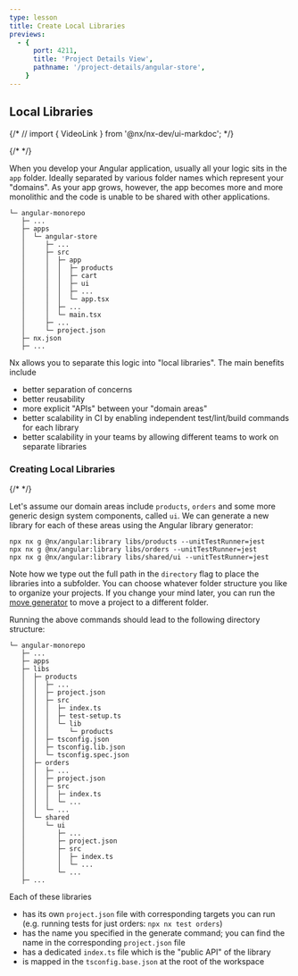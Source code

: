```yaml
---
type: lesson
title: Create Local Libraries
previews:
  - {
      port: 4211,
      title: 'Project Details View',
      pathname: '/project-details/angular-store',
    }
---
```


## Local Libraries

{/* // import { VideoLink } from '@nx/nx-dev/ui-markdoc'; */}

{/* <VideoLink link="https://youtu.be/ZzTP4bVJEnI?t=232"></VideoLink> */}

When you develop your Angular application, usually all your logic sits in the `app` folder. Ideally separated by various folder names which represent your "domains". As your app grows, however, the app becomes more and more monolithic and the code is unable to be shared with other applications.

```
└─ angular-monorepo
   ├─ ...
   ├─ apps
   │  └─ angular-store
   │     ├─ ...
   │     ├─ src
   │     │  ├─ app
   │     │  │  ├─ products
   │     │  │  ├─ cart
   │     │  │  ├─ ui
   │     │  │  ├─ ...
   │     │  │  └─ app.tsx
   │     │  ├─ ...
   │     │  └─ main.tsx
   │     ├─ ...
   │     └─ project.json
   ├─ nx.json
   ├─ ...
```

Nx allows you to separate this logic into "local libraries". The main benefits include

- better separation of concerns
- better reusability
- more explicit "APIs" between your "domain areas"
- better scalability in CI by enabling independent test/lint/build commands for each library
- better scalability in your teams by allowing different teams to work on separate libraries

### Creating Local Libraries

{/* <VideoLink link="https://youtu.be/ZzTP4bVJEnI?t=254"></VideoLink> */}

Let's assume our domain areas include `products`, `orders` and some more generic design system components, called `ui`. We can generate a new library for each of these areas using the Angular library generator:

```shell
npx nx g @nx/angular:library libs/products --unitTestRunner=jest
npx nx g @nx/angular:library libs/orders --unitTestRunner=jest
npx nx g @nx/angular:library libs/shared/ui --unitTestRunner=jest
```

Note how we type out the full path in the `directory` flag to place the libraries into a subfolder. You can choose whatever folder structure you like to organize your projects. If you change your mind later, you can run the [move generator](/nx-api/workspace/generators/move) to move a project to a different folder.

Running the above commands should lead to the following directory structure:

```
└─ angular-monorepo
   ├─ ...
   ├─ apps
   ├─ libs
   │  ├─ products
   │  │  ├─ ...
   │  │  ├─ project.json
   │  │  ├─ src
   │  │  │  ├─ index.ts
   │  │  │  ├─ test-setup.ts
   │  │  │  └─ lib
   │  │  │     └─ products
   │  │  ├─ tsconfig.json
   │  │  ├─ tsconfig.lib.json
   │  │  └─ tsconfig.spec.json
   │  ├─ orders
   │  │  ├─ ...
   │  │  ├─ project.json
   │  │  ├─ src
   │  │  │  ├─ index.ts
   │  │  │  └─ ...
   │  │  └─ ...
   │  └─ shared
   │     └─ ui
   │        ├─ ...
   │        ├─ project.json
   │        ├─ src
   │        │  ├─ index.ts
   │        │  └─ ...
   │        └─ ...
   ├─ ...
```

Each of these libraries

- has its own `project.json` file with corresponding targets you can run (e.g. running tests for just orders: `npx nx test orders`)
- has the name you specified in the generate command; you can find the name in the corresponding `project.json` file
- has a dedicated `index.ts` file which is the "public API" of the library
- is mapped in the `tsconfig.base.json` at the root of the workspace
